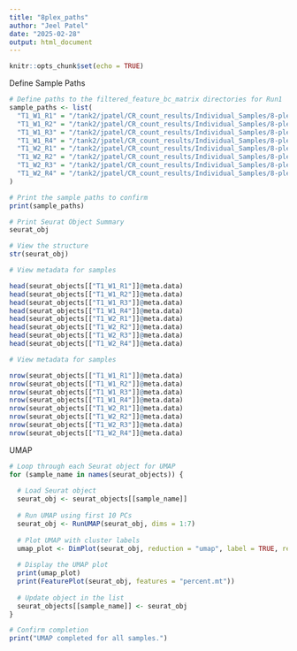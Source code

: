 ```yaml
---
title: "8plex_paths"
author: "Jeel Patel"
date: "2025-02-28"
output: html_document
---
```


```r
knitr::opts_chunk$set(echo = TRUE)
```


######################### Define Sample Paths ##################################


```r

# Define paths to the filtered_feature_bc_matrix directories for Run1
sample_paths <- list(
  "T1_W1_R1" = "/tank2/jpatel/CR_count_results/Individual_Samples/8-plex_Bal_Lane2_run10_CRC/T1_W1_R1_count/outs/filtered_feature_bc_matrix",
  "T1_W1_R2" = "/tank2/jpatel/CR_count_results/Individual_Samples/8-plex_Bal_Lane2_run10_CRC/T1_W1_R2_count/outs/filtered_feature_bc_matrix",
  "T1_W1_R3" = "/tank2/jpatel/CR_count_results/Individual_Samples/8-plex_Bal_Lane2_run10_CRC/T1_W1_R3_count/outs/filtered_feature_bc_matrix",
  "T1_W1_R4" = "/tank2/jpatel/CR_count_results/Individual_Samples/8-plex_Bal_Lane2_run10_CRC/T1_W1_R4_count/outs/filtered_feature_bc_matrix",
  "T1_W2_R1" = "/tank2/jpatel/CR_count_results/Individual_Samples/8-plex_Bal_Lane2_run10_CRC/T1_W2_R1_count/outs/filtered_feature_bc_matrix",
  "T1_W2_R2" = "/tank2/jpatel/CR_count_results/Individual_Samples/8-plex_Bal_Lane2_run10_CRC/T1_W2_R2_count/outs/filtered_feature_bc_matrix",
  "T1_W2_R3" = "/tank2/jpatel/CR_count_results/Individual_Samples/8-plex_Bal_Lane2_run10_CRC/T1_W2_R3_count/outs/filtered_feature_bc_matrix",
  "T1_W2_R4" = "/tank2/jpatel/CR_count_results/Individual_Samples/8-plex_Bal_Lane2_run10_CRC/T1_W2_R4_count/outs/filtered_feature_bc_matrix"
)

# Print the sample paths to confirm
print(sample_paths)

```



```r

# Print Seurat Object Summary
seurat_obj

# View the structure
str(seurat_obj)

# View metadata for samples

head(seurat_objects[["T1_W1_R1"]]@meta.data)
head(seurat_objects[["T1_W1_R2"]]@meta.data)
head(seurat_objects[["T1_W1_R3"]]@meta.data)
head(seurat_objects[["T1_W1_R4"]]@meta.data)
head(seurat_objects[["T1_W2_R1"]]@meta.data)
head(seurat_objects[["T1_W2_R2"]]@meta.data)
head(seurat_objects[["T1_W2_R3"]]@meta.data)
head(seurat_objects[["T1_W2_R4"]]@meta.data)

```



```r

# View metadata for samples

nrow(seurat_objects[["T1_W1_R1"]]@meta.data)
nrow(seurat_objects[["T1_W1_R2"]]@meta.data)
nrow(seurat_objects[["T1_W1_R3"]]@meta.data)
nrow(seurat_objects[["T1_W1_R4"]]@meta.data)
nrow(seurat_objects[["T1_W2_R1"]]@meta.data)
nrow(seurat_objects[["T1_W2_R2"]]@meta.data)
nrow(seurat_objects[["T1_W2_R3"]]@meta.data)
nrow(seurat_objects[["T1_W2_R4"]]@meta.data)

```



############################## UMAP ############################################


```r


# Loop through each Seurat object for UMAP
for (sample_name in names(seurat_objects)) {
  
  # Load Seurat object
  seurat_obj <- seurat_objects[[sample_name]]
  
  # Run UMAP using first 10 PCs
  seurat_obj <- RunUMAP(seurat_obj, dims = 1:7)
  
  # Plot UMAP with cluster labels
  umap_plot <- DimPlot(seurat_obj, reduction = "umap", label = TRUE, repel = TRUE) + ggtitle(paste0("UMAP Plot - ", sample_name))
  
  # Display the UMAP plot
  print(umap_plot)
  print(FeaturePlot(seurat_obj, features = "percent.mt"))
  
  # Update object in the list
  seurat_objects[[sample_name]] <- seurat_obj
}

# Confirm completion
print("UMAP completed for all samples.")

```





























